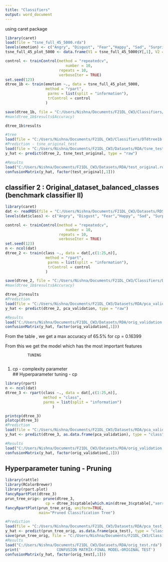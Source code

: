 ---
title: "Classifiers"
output: word_document
---
using caret package
```{r}
library(caret)
load(file = "tsne_full_45_5000.rda")
levels(emotion) <- c("Angry", "Disgust", "Fear","Happy", "Sad", "Surprise", "Neutral")
tsne_full_45_plot_5000 <- data.frame(V1 = tsne_full_45_5000$Y[,1], V2 = tsne_full_45_5000$Y[,2], emotion = emotion)

control <- trainControl(method = "repeatedcv",
                           number = 10,
                        repeats = 10,
                        verboseIter = TRUE)
set.seed(123)
dtree_1b <- train(emotion ~., data = tsne_full_45_plot_5000,
                  method = "rpart",
                   parms = list(split = "information"),
                   trControl = control
                  )

save(dtree_1b, file = "C:/Users/Nishna/Documents/F21DL_CW3/Classifiers/DTdtree1b.rda")
#max(dtree_1b$results$Accuracy)

dtree_1b$results

```
```{r}
#tree
load(file = "C:/Users/Nishna/Documents/F21DL_CW3/Classifiers/DTdtree1b.rda")
#Prediction - tsne_original_test
load(file = "C:/Users/Nishna/Documents/F21DL_CW3/Datasets/RDA/tsne_test_original.rda")
y_hat <- predict(dtree_2, tsne_test_original, type = "raw")

#Results
load("C:/Users/Nishna/Documents/F21DL_CW3/Datasets/RDA/test_original.rda")
confusionMatrix(y_hat, factor(test_original[,1]))
```


## classifier 2 : Original_dataset_balanced_classes (benchmark classifier II)
```{r}
library(caret)
dat <- readRDS(file = "C:/Users/Nishna/Documents/F21DL_CW3/Datasets/RDS/orig_train_balanced.Rds")
levels(dat$class) <- c("Angry", "Disgust", "Fear","Happy", "Sad", "Surprise", "Neutral")

control <- trainControl(method = "repeatedcv",
                           number = 10,
                        repeats = 10,
                        verboseIter = TRUE)
set.seed(123)
n <- ncol(dat)
dtree_2 <- train(class ~., data = dat[,c(1:25,n)],
                  method = "rpart",
                   parms = list(split = "information"),
                   trControl = control
                  )

save(dtree_2, file = "C:/Users/Nishna/Documents/F21DL_CW3/Classifiers/DTdtree_2.rda")
#max(dtree_1b$results$Accuracy)

dtree_2$results
#Prediction
load(file = "C:/Users/Nishna/Documents/F21DL_CW3/Datasets/RDA/pca_validation_original.rda")
y_hat <- predict(dtree_2, pca_validation, type = "raw")

#Results
load("C:/Users/Nishna/Documents/F21DL_CW3/Datasets/RDA/orig_validation.rda")
confusionMatrix(y_hat, factor(orig_validation[,1]))
```

From the table , we get a max accuracy of 65.5% for cp = 0.16399

From this we get the model which has the most important features

              TUNING
              
1. cp - complexity parameter              
## Hyperparameter tuning - cp
```{r}
library(rpart)
n <- ncol(dat)
dtree_3 <- rpart(class ~., data = dat[,c(1:25,n)],
                 method = "class",
                 parms = list(split = "information")
                     )

printcp(dtree_3)
plotcp(dtree_3)
#Prediction
load(file = "C:/Users/Nishna/Documents/F21DL_CW3/Datasets/RDA/pca_validation_original.rda")
y_hat <- predict(dtree_3, as.data.frame(pca_validation), type = "class")

#Results
load("C:/Users/Nishna/Documents/F21DL_CW3/Datasets/RDA/orig_validation.rda")
confusionMatrix(y_hat, factor(orig_validation[,1]))
```

## Hyperparameter tuning - Pruning
```{r}
library(rattle)
library(RColorBrewer)
library(rpart.plot)
fancyRpartPlot(dtree_3)
prun_tree_orig<- prune(dtree_3, 
                  cp = dtree_3$cptable[which.min(dtree_3$cptable[,"xerror"]),"CP"])
fancyRpartPlot(prun_tree_orig, uniform=TRUE, 
               main="Pruned Classification Tree")

#Prediction
load(file = "C:/Users/Nishna/Documents/F21DL_CW3/Datasets/RDA/pca_test_original.rda")
y_hat <- predict(prun_tree_orig, as.data.frame(pca_test), type = "class")
save(prun_tree_orig, file = "C:/Users/Nishna/Documents/F21DL_CW3/Classifiers/prun_tree_orig.rda")
#Results
load("C:/Users/Nishna/Documents/F21DL_CW3/Datasets/RDA/orig_test.rda")
print('                CONFUSION MATRIX-FINAL MODEL-ORIGINAL TEST')
confusionMatrix(y_hat, factor(orig_test[,1]))
```

